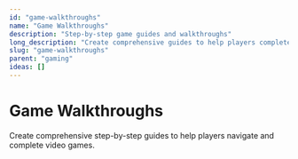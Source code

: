 ```yaml
---
id: "game-walkthroughs"
name: "Game Walkthroughs"
description: "Step-by-step game guides and walkthroughs"
long_description: "Create comprehensive guides to help players complete games"
slug: "game-walkthroughs"
parent: "gaming"
ideas: []
---
```


# Game Walkthroughs

Create comprehensive step-by-step guides to help players navigate and complete video games.